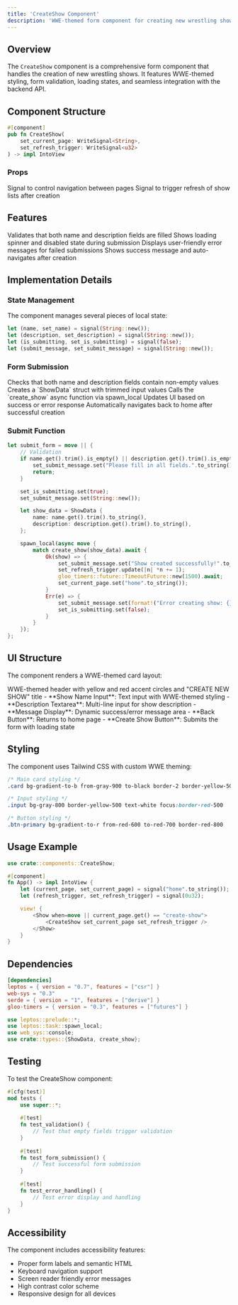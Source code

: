 ```yaml
---
title: 'CreateShow Component'
description: 'WWE-themed form component for creating new wrestling shows'
---
```


## Overview

The `CreateShow` component is a comprehensive form component that handles the creation of new wrestling shows. It features WWE-themed styling, form validation, loading states, and seamless integration with the backend API.

## Component Structure

```rust
#[component]
pub fn CreateShow(
    set_current_page: WriteSignal<String>, 
    set_refresh_trigger: WriteSignal<u32>
) -> impl IntoView
```

### Props

<ParamField path="set_current_page" type="WriteSignal<String>">
  Signal to control navigation between pages
</ParamField>

<ParamField path="set_refresh_trigger" type="WriteSignal<u32>">
  Signal to trigger refresh of show lists after creation
</ParamField>

## Features

<CardGroup cols={2}>
  <Card
    title="Form Validation"
    icon="shield-check"
  >
    Validates that both name and description fields are filled
  </Card>
  <Card
    title="Loading States"
    icon="spinner"
  >
    Shows loading spinner and disabled state during submission
  </Card>
  <Card
    title="Error Handling"
    icon="exclamation-triangle"
  >
    Displays user-friendly error messages for failed submissions
  </Card>
  <Card
    title="Success Feedback"
    icon="check-circle"
  >
    Shows success message and auto-navigates after creation
  </Card>
</CardGroup>

## Implementation Details

### State Management

The component manages several pieces of local state:

```rust
let (name, set_name) = signal(String::new());
let (description, set_description) = signal(String::new());
let (is_submitting, set_is_submitting) = signal(false);
let (submit_message, set_submit_message) = signal(String::new());
```

### Form Submission

<Steps>
  <Step title="Validation">
    Checks that both name and description fields contain non-empty values
  </Step>
  <Step title="Data Preparation">
    Creates a `ShowData` struct with trimmed input values
  </Step>
  <Step title="API Call">
    Calls the `create_show` async function via spawn_local
  </Step>
  <Step title="Response Handling">
    Updates UI based on success or error response
  </Step>
  <Step title="Navigation">
    Automatically navigates back to home after successful creation
  </Step>
</Steps>

### Submit Function

```rust
let submit_form = move || {
    // Validation
    if name.get().trim().is_empty() || description.get().trim().is_empty() {
        set_submit_message.set("Please fill in all fields.".to_string());
        return;
    }

    set_is_submitting.set(true);
    set_submit_message.set(String::new());

    let show_data = ShowData {
        name: name.get().trim().to_string(),
        description: description.get().trim().to_string(),
    };

    spawn_local(async move {
        match create_show(show_data).await {
            Ok(show) => {
                set_submit_message.set("Show created successfully!".to_string());
                set_refresh_trigger.update(|n| *n += 1);
                gloo_timers::future::TimeoutFuture::new(1500).await;
                set_current_page.set("home".to_string());
            }
            Err(e) => {
                set_submit_message.set(format!("Error creating show: {}", e));
                set_is_submitting.set(false);
            }
        }
    });
};
```

## UI Structure

The component renders a WWE-themed card layout:

<Tabs>
  <Tab title="Header">
    WWE-themed header with yellow and red accent circles and "CREATE NEW SHOW" title
  </Tab>
  <Tab title="Form Section">
    - **Show Name Input**: Text input with WWE-themed styling
    - **Description Textarea**: Multi-line input for show description
    - **Message Display**: Dynamic success/error message area
  </Tab>
  <Tab title="Action Buttons">
    - **Back Button**: Returns to home page
    - **Create Show Button**: Submits the form with loading state
  </Tab>
</Tabs>

## Styling

The component uses Tailwind CSS with custom WWE theming:

```css
/* Main card styling */
.card bg-gradient-to-b from-gray-900 to-black border-2 border-yellow-500

/* Input styling */
.input bg-gray-800 border-yellow-500 text-white focus:border-red-500

/* Button styling */
.btn-primary bg-gradient-to-r from-red-600 to-red-700 border-red-800
```

## Usage Example

```rust
use crate::components::CreateShow;

#[component]
fn App() -> impl IntoView {
    let (current_page, set_current_page) = signal("home".to_string());
    let (refresh_trigger, set_refresh_trigger) = signal(0u32);

    view! {
        <Show when=move || current_page.get() == "create-show">
            <CreateShow set_current_page set_refresh_trigger />
        </Show>
    }
}
```

## Dependencies

<CodeGroup>

```toml Cargo.toml
[dependencies]
leptos = { version = "0.7", features = ["csr"] }
web-sys = "0.3"
serde = { version = "1", features = ["derive"] }
gloo-timers = { version = "0.3", features = ["futures"] }
```

```rust Imports
use leptos::prelude::*;
use leptos::task::spawn_local;
use web_sys::console;
use crate::types::{ShowData, create_show};
```

</CodeGroup>

## Testing

To test the CreateShow component:

```rust
#[cfg(test)]
mod tests {
    use super::*;
    
    #[test]
    fn test_validation() {
        // Test that empty fields trigger validation
    }
    
    #[test]
    fn test_form_submission() {
        // Test successful form submission
    }
    
    #[test]
    fn test_error_handling() {
        // Test error display and handling
    }
}
```

## Accessibility

The component includes accessibility features:

- Proper form labels and semantic HTML
- Keyboard navigation support
- Screen reader friendly error messages
- High contrast color scheme
- Responsive design for all devices